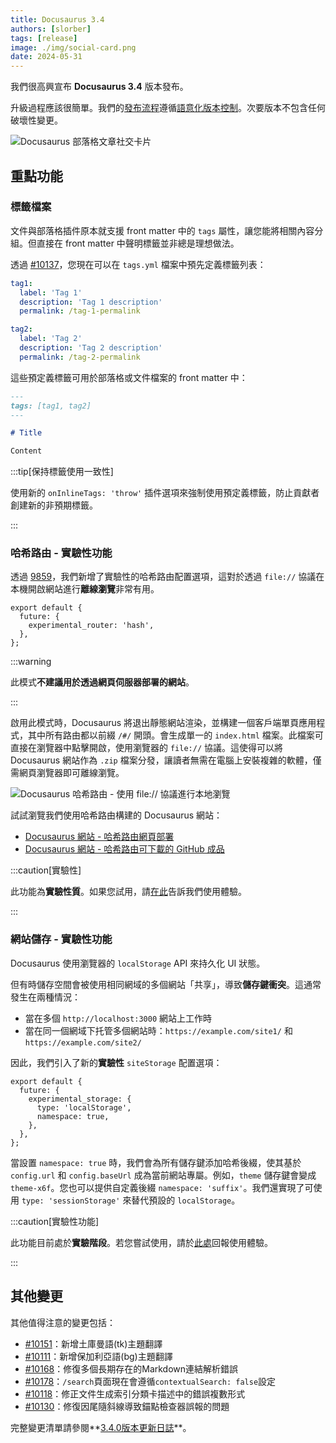 ```yaml
---
title: Docusaurus 3.4
authors: [slorber]
tags: [release]
image: ./img/social-card.png
date: 2024-05-31
---
```


我們很高興宣布 **Docusaurus 3.4** 版本發布。

升級過程應該很簡單。我們的[發布流程](/community/release-process)遵循[語意化版本控制](https://semver.org/)。次要版本不包含任何破壞性變更。

![Docusaurus 部落格文章社交卡片](./img/social-card.png)

<!--truncate-->

## 重點功能

### 標籤檔案

文件與部落格插件原本就支援 front matter 中的 `tags` 屬性，讓您能將相關內容分組。但直接在 front matter 中聲明標籤並非總是理想做法。

透過 [#10137](https://github.com/facebook/docusaurus/pull/10137)，您現在可以在 `tags.yml` 檔案中預先定義標籤列表：

```yml title="blog/tags.yml"
tag1:
  label: 'Tag 1'
  description: 'Tag 1 description'
  permalink: /tag-1-permalink

tag2:
  label: 'Tag 2'
  description: 'Tag 2 description'
  permalink: /tag-2-permalink
```

這些預定義標籤可用於部落格或文件檔案的 front matter 中：

```md title="blog/2024-05-31-my-blog-post.md"
---
tags: [tag1, tag2]
---

# Title

Content
```

:::tip[保持標籤使用一致性]

使用新的 `onInlineTags: 'throw'` 插件選項來強制使用預定義標籤，防止貢獻者創建新的非預期標籤。

:::

### 哈希路由 - 實驗性功能

透過 [9859](https://github.com/facebook/docusaurus/pull/9859)，我們新增了實驗性的哈希路由配置選項，這對於透過 `file://` 協議在本機開啟網站進行**離線瀏覽**非常有用。

```tsx title="docusaurus.config.js"
export default {
  future: {
    experimental_router: 'hash',
  },
};
```

:::warning

此模式**不建議用於透過網頁伺服器部署的網站**。

:::

啟用此模式時，Docusaurus 將退出靜態網站渲染，並構建一個客戶端單頁應用程式，其中所有路由都以前綴 `/#/` 開頭。會生成單一的 `index.html` 檔案。此檔案可直接在瀏覽器中點擊開啟，使用瀏覽器的 `file://` 協議。這使得可以將 Docusaurus 網站作為 `.zip` 檔案分發，讓讀者無需在電腦上安裝複雜的軟體，僅需網頁瀏覽器即可離線瀏覽。

![Docusaurus 哈希路由 - 使用 file:// 協議進行本地瀏覽](./img/hash.png)

試試瀏覽我們使用哈希路由構建的 Docusaurus 網站：

- [Docusaurus 網站 - 哈希路由網頁部署](https://facebook.github.io/docusaurus/#/)
- [Docusaurus 網站 - 哈希路由可下載的 GitHub 成品](https://github.com/facebook/docusaurus/actions/workflows/build-hash-router.yml)

:::caution[實驗性]

此功能為**實驗性質**。如果您試用，請[在此](https://github.com/facebook/docusaurus/issues/3825)告訴我們使用體驗。

:::

### 網站儲存 - 實驗性功能

Docusaurus 使用瀏覽器的 `localStorage` API 來持久化 UI 狀態。

但有時儲存空間會被使用相同網域的多個網站「共享」，導致**儲存鍵衝突**。這通常發生在兩種情況：

- 當在多個 `http://localhost:3000` 網站上工作時
- 當在同一個網域下托管多個網站時：`https://example.com/site1/` 和 `https://example.com/site2/`

因此，我們引入了新的**實驗性** `siteStorage` 配置選項：

```tsx
export default {
  future: {
    experimental_storage: {
      type: 'localStorage',
      namespace: true,
    },
  },
};
```

當設置 `namespace: true` 時，我們會為所有儲存鍵添加哈希後綴，使其基於 `config.url` 和 `config.baseUrl` 成為當前網站專屬。例如，`theme` 儲存鍵會變成 `theme-x6f`。您也可以提供自定義後綴 `namespace: 'suffix'`。我們還實現了可使用 `type: 'sessionStorage'` 來替代預設的 `localStorage`。

:::caution[實驗性功能]

此功能目前處於**實驗階段**。若您嘗試使用，請於[此處](https://github.com/facebook/docusaurus/pull/10121)回報使用體驗。

:::

## 其他變更

其他值得注意的變更包括：

- [#10151](https://github.com/facebook/docusaurus/pull/10151)：新增土庫曼語(tk)主題翻譯
- [#10111](https://github.com/facebook/docusaurus/pull/10111)：新增保加利亞語(bg)主題翻譯  
- [#10168](https://github.com/facebook/docusaurus/pull/10168)：修復多個長期存在的Markdown連結解析錯誤
- [#10178](https://github.com/facebook/docusaurus/pull/10178)：`/search`頁面現在會遵循`contextualSearch: false`設定
- [#10118](https://github.com/facebook/docusaurus/pull/10118)：修正文件生成索引分類卡描述中的錯誤複數形式
- [#10130](https://github.com/facebook/docusaurus/pull/10130)：修復因尾隨斜線導致錨點檢查器誤報的問題

完整變更清單請參閱**[3.4.0版本更新日誌](/changelog/3.4.0)**。